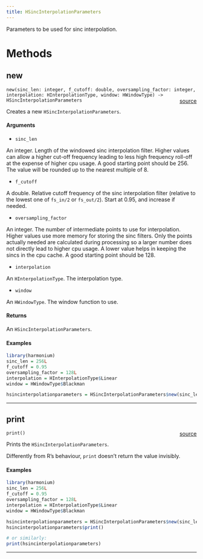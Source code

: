 ```yaml
---
title: HSincInterpolationParameters
---
```


Parameters to be used for sinc interpolation.

# Methods

## new

`new(sinc_len: integer, f_cutoff: double, oversampling_factor: integer, interpolation: HInterpolationType, window: HWindowType) -> HSincInterpolationParameters`<span style="float: right;"> [source](https://github.com/daniellga/harmonium/tree/master/r-harmonium/src/rust/src/hsincinterpolationparameters.rs#L76) </span> \

Creates a new `HSincInterpolationParameters`.

#### Arguments

- `sinc_len`

An integer. Length of the windowed sinc interpolation filter. Higher values can allow a higher cut-off frequency leading to less high frequency
roll-off at the expense of higher cpu usage. A good starting point should be 256. The value will be rounded up to the nearest multiple of 8.

- `f_cutoff`

A double. Relative cutoff frequency of the sinc interpolation filter (relative to the lowest one of `fs_in/2` or `fs_out/2`). Start at 0.95, and
increase if needed.

- `oversampling_factor`

An integer. The number of intermediate points to use for interpolation. Higher values use more memory for storing the sinc filters. Only the points actually needed
are calculated during processing so a larger number does not directly lead to higher cpu usage. A lower value helps in keeping the sincs in the cpu
cache. A good starting point should be 128.

- `interpolation`

An `HInterpolationType`. The interpolation type.

- `window`

An `HWindowType`. The window function to use.

#### Returns

An `HSincInterpolationParameters`.

#### Examples

```r
library(harmonium)
sinc_len = 256L
f_cutoff = 0.95
oversampling_factor = 128L
interpolation = HInterpolationType$Linear
window = HWindowType$Blackman

hsincinterpolationparameters = HSincInterpolationParameters$new(sinc_len, f_cutoff, oversampling_factor, interpolation, window)
```

_________

## print

`print()`<span style="float: right;"> [source](https://github.com/daniellga/harmonium/tree/master/r-harmonium/src/rust/src/hsincinterpolationparameters.rs#L126) </span> \

Prints the `HSincInterpolationParameters`.

Differently from R's behaviour, `print` doesn't return the value invisibly.

#### Examples

```r
library(harmonium)
sinc_len = 256L
f_cutoff = 0.95
oversampling_factor = 128L
interpolation = HInterpolationType$Linear
window = HWindowType$Blackman

hsincinterpolationparameters = HSincInterpolationParameters$new(sinc_len, f_cutoff, oversampling_factor, interpolation, window)
hsincinterpolationparameters$print()

# or similarly:
print(hsincinterpolationparameters)
```

_________
